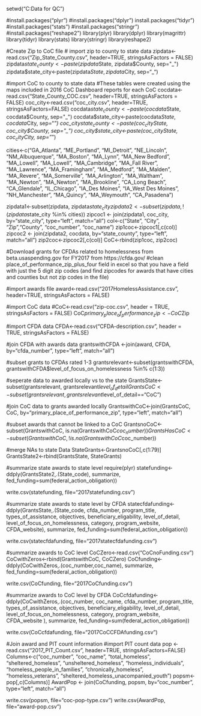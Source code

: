 setwd("C:\Users\mmeint01\Documents\Homeless Data for QC")

#install.packages("plyr")
#install.packages("dplyr")
install.packages("tidyr")
#install.packages("stats")
#install.packages("stringr")
#install.packages("reshape2")
library(plyr)
library(dplyr)
library(magrittr)
library(tidyr)
library(stats)
library(stringr)
library(reshape2)

#Create Zip to CoC file
# import zip to county to state data
zipdata<-read.csv("Zip_State_County.csv", header=TRUE, stringsAsFactors = FALSE)
zipdata$state_county<-paste(zipdata$State, zipdata$County, sep="_")
zipdata$state_city<-paste(zipdata$State, zipdata$City, sep="_")

#import CoC to county to state data
#These tables were created using the maps included in 2016 CoC Dashboard reports for each CoC
cocdata<-read.csv("State_County_COC.csv", header=TRUE, stringsAsFactors = FALSE)
coc_city<-read.csv("coc_city.csv", header=TRUE, stringsAsFactors=FALSE)
cocdata$state_county<-paste(cocdata$State, cocdata$County, sep="_")
cocdata$state_city<-paste(cocdata$State, cocdata$City, sep="_")
coc_city$state_county<-paste(coc_city$State, coc_city$County, sep="_")
coc_city$state_city<-paste(coc_city$State, coc_city$City, sep="_")

cities<-c("GA_Atlanta", "ME_Portland", "MI_Detroit", "NE_Lincoln", "NM_Albuquerque", "MA_Boston", "MA_Lynn", "MA_New Bedford", "MA_Lowell", "MA_Lowell", "MA_Cambridge", "MA_Fall River", "MA_Lawrence", "MA_Framingham", "MA_Medford", "MA_Malden", "MA_Revere", "MA_Somerville", "MA_Arlington", "MA_Waltham", "MA_Newton", "MA_Newton", "MA_Brookline", "CA_Long Beach", "CA_Glendale", "IL_Chicago", "IA_Des Moines", "IA_West Des Moines", "NH_Manchester", "MA_Quincy", "MA_Weymouth", "CA_Pasadena")

zipdata1<-subset(zipdata, zipdata$state_city %in% cities)
zipdata2<-subset(zipdata, !(zipdata$state_city %in% cities))
zipcoc1 <- join(zipdata1, coc_city, by="state_city", type="left", match="all")
col<-c("State", "City", "Zip","County", "coc_number", "coc_name")
zip1coc<-zipcoc1[,c(col)]
zipcoc2 <- join(zipdata2, cocdata, by="state_county", type="left", match="all")
zip2coc<-zipcoc2[,c(col)]
CoC<-rbind(zip1coc, zip2coc)

#Download grants for CFDAs related to homelessness from beta.usaspending.gov for FY2017 from https://cfda.gov/
#clean place_of_performance_zip_plus_four field in excel so that you have a field with just the 5 digit zip codes (and find zipcodes for awards that have cities and counties but not zip codes in the file)

#import awards file
award<-read.csv("2017HomelessAssistance.csv", header=TRUE, stringsAsFactors = FALSE)

#import CoC data
#CoC<-read.csv("zip-coc.csv", header = TRUE, stringsAsFactors = FALSE)
CoC$primary_place_of_performance_zip<-CoC$Zip

#import CFDA data
CFDA<-read.csv("CFDA-description.csv", header = TRUE, stringsAsFactors = FALSE)

#join CFDA with awards data
grantswithCFDA <-join(award, CFDA, by="cfda_number", type="left", match="all")


#subset grants to CFDAs rated 1-3
grantsrelevant<-subset(grantswithCFDA, grantswithCFDA$level_of_focus_on_homelessness %in% c(1:3))

#seperate data to awarded locally vs to the state
GrantsState<- subset(grantsrelevant, grantsrelevant$level_of_detail %in% c("State", "States"))
GrantsCoC <- subset(grantsrelevant, grantsrelevant$level_of_detail=="CoC")

#join CoC data to grants awarded locally
GrantswithCoC<-join(GrantsCoC, CoC, by="primary_place_of_performance_zip", type="left", match="all")

#subset awards that cannot be linked to a CoC
GrantsnoCoC<-subset(GrantswithCoC, is.na(GrantswithCoC$coc_number))
GrantsHasCoC<-subset(GrantswithCoC, !is.na(GrantswithCoC$coc_number))

#merge NAs to state Data
StateGrants<-GrantsnoCoC[,c(1:79)]
GrantsState2<-rbind(GrantsState, StateGrants)

#summarize state awards to state level
require(plyr)
statefunding<-ddply(GrantsState2,.(State_code), summarize, fed_funding=sum(federal_action_obligation))

write.csv(statefunding, file="2017statefunding.csv")

#summarize state awards to state level by CFDA
statecfdafunding<-ddply(GrantsState,.(State_code, cfda_number, program_title, types_of_assistance, objectives, beneficiary_eligability, level_of_detail, level_of_focus_on_homelessness, category, program_website, CFDA_website), summarize, fed_funding=sum(federal_action_obligation))

write.csv(statecfdafunding, file="2017statecfdafunding.csv")

#summarize awards to CoC level
CoCZero<-read.csv("CoCnoFunding.csv")
CoCwithZeros<-rbind(GrantswithCoC, CoCZero)
CoCfunding<-ddply(CoCwithZeros,.(coc_number,coc_name), summarize, fed_funding=sum(federal_action_obligation))

write.csv(CoCfunding, file="2017CoCfunding.csv")

#summarize awards to CoC level by CFDA
CoCcfdafunding<-ddply(CoCwithZeros,.(coc_number, coc_name, cfda_number, program_title, types_of_assistance, objectives, beneficiary_eligability, level_of_detail, level_of_focus_on_homelessness, category, program_website, CFDA_website ), summarize, fed_funding=sum(federal_action_obligation))

write.csv(CoCcfdafunding, file="2017CoCCFDAfunding.csv")

#Join award and PIT count information
#import PIT count data
pop <- read.csv("2017_PIT_Count.csv", header=TRUE, stringsAsFactors=FALSE)
Columns<-c("coc_number", "coc_name", "total_homeless", "sheltered_homeless", "unsheltered_homeless", "homeless_individuals", "homeless_people_in_families", "chronically_homeless", "homeless_veterans", "sheltered_homeless_unacompanied_youth")
popsm<-pop[,c(Columns)]
AwardPop <- join(CoCfunding, popsm, by="coc_number", type="left", match="all")

write.csv(popsm, file="coc-pop-type.csv")
write.csv(AwardPop, file="award-pop.csv")
